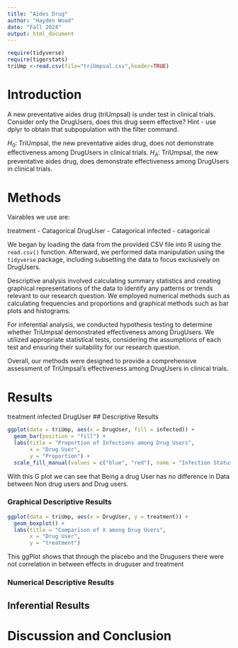 ```yaml
---
title: "Aides Drug"
author: "Hayden Wood"
date: "Fall 2024"
output: html_document
---
```


```r
require(tidyverse)
require(tigerstats)
triUmp <-read.csv(file="triUmpsal.csv",header=TRUE)
```

# Introduction

<!--In this section you explain what you are trying to show.  Where did the data come from?  What is the research or other question you are trying to answer?.  If you skimp in this section expect to be marked down in your grade. Paint a picture of the project a couple of paragraphs is expected!-->

A new  preventative aides drug (triUmpsal) is under test in clinical trials. Consider only the DrugUsers, does this drug seem effective?  Hint - use dplyr to obtain that subpopulation with the filter command.

$H_0$: TriUmpsal, the new preventative aides drug, does not demonstrate effectiveness among DrugUsers in clinical trials.
$H_A$: TriUmpsal, the new preventative aides drug, does demonstrate effectiveness among DrugUsers in clinical trials.

# Methods

<!--Decide on your methods:  use "variable analysis" or other appropriate descriptors.  Make sure to choose at least one graphical method and at least one numerical method. Discuss what data manipulations may be needed for example subsetting or other binning procedures and what sort of graphical displays and inferential tools will be used!-->

Vairables we use are:

treatment - Catagorical
DrugUser - Catagorical
infected - catagorical  

We began by loading the data from the provided CSV file into R using the `read.csv()` function. Afterward, we performed data manipulation using the `tidyverse` package, including subsetting the data to focus exclusively on DrugUsers. 

Descriptive analysis involved calculating summary statistics and creating graphical representations of the data to identify any patterns or trends relevant to our research question. We employed numerical methods such as calculating frequencies and proportions and graphical methods such as bar plots and histograms.

For inferential analysis, we conducted hypothesis testing to determine whether TriUmpsal demonstrated effectiveness among DrugUsers. We utilized appropriate statistical tests, considering the assumptions of each test and ensuring their suitability for our research question.

Overall, our methods were designed to provide a comprehensive assessment of TriUmpsal's effectiveness among DrugUsers in clinical trials. 
 
      
# Results

<!--Divide this section into two sub-sections:  One for your descriptive  results and one for your inferential results.!-->
treatment infected DrugUser
## Descriptive Results
```r
ggplot(data = triUmp, aes(x = DrugUser, fill = infected)) +
  geom_bar(position = "fill") +
  labs(title = "Proportion of Infections among Drug Users",
       x = "Drug User",
       y = "Proportion") +
  scale_fill_manual(values = c("blue", "red"), name = "Infection Status")
```
With this G plot we can see that Being a drug User has no difference in Data between Non drug users and Drug users. 

### Graphical Descriptive Results

<!--Graphical results here.  Make sure to show your code.  Provide appropriate labels for axes, giving units if possible, and provide a good title for the graph, too.  Use the graphical results to describe the patterns if any that exist in the data as focused toward the research question. Bottom line is to explain the features of the graph that are relevant to conforming or departing to what is expected by your null hypothesis !-->
```r
ggplot(data = triUmp, aes(x = DrugUser, y = treatment)) +
  geom_boxplot() +
  labs(title = "Comparison of X among Drug Users",
       x = "Drug User",
       y = "treatment")
```
This  ggPlot shows that through the placebo and the Drugusers there were not correlation in between effects in druguser and treatment 


### Numerical Descriptive Results

<!--Numerical results go here. Use the numerical results to describe the patterns if any that exist in the data as focused toward the research question!-->

## Inferential Results

<!--State hypothesis clearly.  Make sure your discussion of the inferential test covers all the aspects that the test output produces, such as test statistic, p-value etc.  Make a decision about the null hypothesis, explain the assumptions on which the selected test/procedure was based, and why the chosen procedure satisfys the assumptions and is appropriate to answer the research question!-->


# Discussion and Conclusion

<!--Discussion and conclusion here.  If you found a relationship be sure to consider whether the relationship occurs because one of the variavbles causes the other, or whether they perhasps are related for some other reason.  Watch the chapter 6 videos from the GeorgeTown videos collection.!-->
